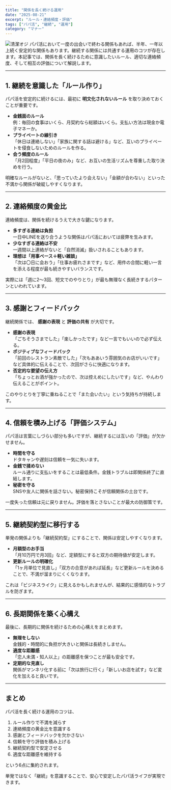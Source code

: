 ```yaml
---
title: "関係を長く続ける運用"
date: "2025-08-21"
excerpt: "ルール・連絡頻度・評価"
tags: ["パパ活", "継続", "運用"]
category: "マナー"
---
```

<img src="https://lastdecade.s3.ap-northeast-1.amazonaws.com/guide/papakatsu-manners_ops/papakatsu-manners_ops_1.png" alt="清潔オジ" className="rounded-xl border shadow-sm mt-3" />
パパ活において一度の出会いで終わる関係もあれば、半年、一年以上続く安定的な関係もあります。継続する関係には共通する運用のコツが存在します。本記事では、関係を長く続けるために意識したいルール、適切な連絡頻度、そして相互の評価について解説します。

---

## 1. 継続を意識した「ルール作り」
パパ活を安定的に続けるには、最初に **明文化されないルール** を取り決めておくことが重要です。  

- **金銭面のルール**  
  例：毎回の食事はいくら、月契約なら総額はいくら。支払い方法は現金か電子マネーか。  
- **プライベートの線引き**  
  「休日は連絡しない」「家族に関する話は避ける」など、互いのプライベートを侵食しないためのルールを作る。  
- **会う頻度のルール**  
  「月2回程度」「平日の夜のみ」など、お互いの生活リズムを尊重した取り決めを行う。  

明確なルールがないと、「思っていたより会えない」「金額が合わない」といった不満から関係が破綻しやすくなります。

---

## 2. 連絡頻度の黄金比
連絡頻度は、関係を続けるうえで大きな鍵になります。  

- **多すぎる連絡は負担**  
  一日中LINEを送り合うような関係はパパ活においては疲弊を生みます。  
- **少なすぎる連絡は不安**  
  一週間以上連絡がないと「自然消滅」扱いされることもあります。  
- **理想は「用事ベース＋軽い雑談」**  
  「次は〇日に会おう」「仕事お疲れさまです」など、用件の合間に軽い一言を添える程度が最も続きやすいバランスです。  

実際には「週に2〜3回、短文でのやりとり」が最も無理なく長続きするパターンといわれています。

---

## 3. 感謝とフィードバック
継続関係では、 **感謝の表現** と **評価の共有** が大切です。  

- **感謝の表現**  
  「ごちそうさまでした」「楽しかったです」など一言でもいいので必ず伝える。  
- **ポジティブなフィードバック**  
  「前回のレストラン素敵でした」「次もああいう雰囲気のお店がいいです」など具体的に伝えることで、次回がさらに快適になります。  
- **否定的な要望の伝え方**  
  「ちょっとお酒が強かったので、次は控えめにしたいです」など、やんわり伝えることがポイント。  

このやりとりを丁寧に重ねることで「また会いたい」という気持ちが持続します。

---

## 4. 信頼を積み上げる「評価システム」
パパ活は言葉にしづらい部分も多いですが、継続するには互いの「評価」が欠かせません。  

- **時間を守る**  
  ドタキャンや遅刻は信頼を一気に失います。  
- **金銭で揉めない**  
  ルール通りに支払いをすることは最低条件。金銭トラブルは即関係終了に直結します。  
- **秘密を守る**  
  SNSや友人に関係を話さない。秘密保持こそが信頼関係の土台です。  

一度失った信頼は元に戻りません。評価を落とさないことが最大の防御策です。

---

## 5. 継続契約型に移行する
単発の関係よりも「継続契約型」にすることで、関係は安定しやすくなります。  

- **月額型のお手当**  
  「月10万円で月3回」など、定額型にすると双方の期待値が安定します。  
- **更新ルールの明確化**  
  「1ヶ月単位で見直し」「双方の合意があれば延長」など更新ルールを決めることで、不満が溜まりにくくなります。  

これは「ビジネスライク」に見えるかもしれませんが、結果的に感情的なトラブルを防ぎます。

---

## 6. 長期関係を築く心構え
最後に、長期的に関係を続けるための心構えをまとめます。  

- **無理をしない**  
  金銭的・時間的に負担が大きいと関係は長続きしません。  
- **適度な距離感**  
  「恋人未満・知人以上」の距離感を保つことが最も安全です。  
- **定期的な見直し**  
  関係がマンネリ化する前に「次は旅行に行く」「新しいお店を試す」など変化を加えると良いです。  

---

## まとめ
パパ活を長く続ける運用のコツは、  

1. ルール作りで不満を減らす  
2. 連絡頻度の黄金比を意識する  
3. 感謝とフィードバックを欠かさない  
4. 信頼を守り評価を積み上げる  
5. 継続契約型で安定させる  
6. 適度な距離感を維持する  

という6点に集約されます。  

単発ではなく「継続」を意識することで、安心で安定したパパ活ライフが実現できます。
